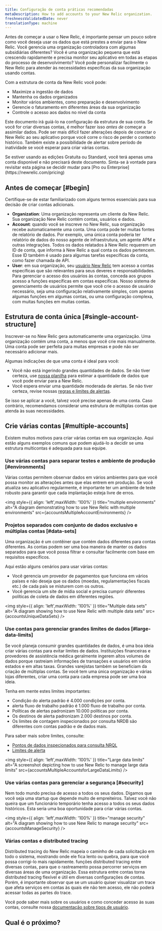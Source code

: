 ```yaml
---
title: Configuração de conta práticas recomendadas
metaDescription: How to add accounts to your New Relic organization.
freshnessValidatedDate: never
translationType: machine
---
```






Antes de começar a usar o New Relic, é importante pensar um pouco sobre como você deseja usar os dados que está prestes a enviar para o New Relic. Você gerencia uma organização controladora com algumas subsidiárias diferentes? Você é uma organização pequena que está crescendo rapidamente e precisa monitor seu aplicativo em todas as etapas do processo de desenvolvimento? Você pode personalizar facilmente o New Relic para atender às necessidades específicas da sua organização usando contas.

Com a estrutura de conta da New Relic você pode:

* Maximize a ingestão de dados
* Mantenha os dados organizados
* Monitor vários ambientes, como preparação e desenvolvimento
* Gerencie o faturamento em diferentes áreas da sua organização
* Controle o acesso aos dados no nível da conta

Este documento irá guiá-lo na configuração da estrutura de sua conta. Se você for criar diversas contas, é melhor fazer isso *antes de* começar a assimilar dados. Pode ser mais difícil fazer alterações depois de conectar o New Relic ao seu aplicativo porque você corre o risco de perder o contexto histórico. Também existe a possibilidade de alertar sobre período de inatividade se você esperar para criar várias contas.

<Callout variant="tip">
  Se estiver usando as edições Gratuita ou Standard, você terá apenas uma conta disponível e não precisará deste documento. Sinta-se à vontade para revisitar esta página se decidir mudar para [Pro ou Enterprise](https://newrelic.com/pricing)
</Callout>

## Antes de começar [#begin]

Certifique-se de estar familiarizado com alguns termos essenciais para sua decisão de criar contas adicionais.

* <DNT>**Organization**</DNT>: Uma organização representa um cliente da New Relic. Sua organização New Relic contém contas, usuários e dados.
* <DNT>**Account**</DNT>: quando você se inscreve no New Relic, sua organização recebe automaticamente uma conta. Uma conta pode ter muitas fontes de relatório de dados. Por exemplo, uma única conta poderia ter relatório de dados do nosso agente de infraestrutura, um agente APM e outras integrações. Todos os dados relatados à New Relic requerem um ID de conta, que informa à New Relic a qual conta os dados pertencem. Esse ID também é usado para algumas tarefas específicas da conta, como fazer chamada de API.
* <DNT>**User**</DNT>: em sua organização, seu [usuário New Relic](/docs/accounts/accounts-billing/new-relic-one-user-management/introduction-managing-users/) tem acesso a contas específicas que são relevantes para seus deveres e responsabilidades. Para gerenciar o acesso dos usuários às contas, conceda aos grupos acesso a funções específicas em contas específicas. Nosso sistema de gerenciamento de usuários permite que você crie o acesso de usuário necessário, seja uma configuração relativamente simples, com apenas algumas funções em algumas contas, ou uma configuração complexa, com muitas funções em muitas contas.

## Estrutura de conta única [#single-account-structure]

Inscrever-se no New Relic gera automaticamente uma organização. Uma organização contém uma conta, a menos que você crie mais manualmente. Uma conta pode ser perfeita para muitas empresas e pode não ser necessário adicionar mais.

Algumas indicações de que uma conta é ideal para você:

* Você não está ingerindo grandes quantidades de dados. Se não tiver certeza, use [nossa planilha](https://newrelic.com/blog/nerdlog/estimate-data-cost) para estimar a quantidade de dados que você pode enviar para a New Relic.
* Você espera enviar uma quantidade moderada de alertas. Se não tiver certeza, revise nossas [regras e limites de alertas](/docs/alerts-applied-intelligence/new-relic-alerts/learn-alerts/rules-limits-alerts).

Se isso se aplicar a você, talvez você precise apenas de uma conta. Caso contrário, recomendamos considerar uma estrutura de múltiplas contas que atenda às suas necessidades.

## Crie várias contas [#multiple-accounts]

Existem muitos motivos para criar várias contas em sua organização. Aqui estão alguns exemplos comuns que podem ajudá-lo a decidir se uma estrutura multicontas é adequada para sua equipe.

### Use várias contas para separar testes e ambiente de produção [#environments]

Várias contas permitem observar dados em vários ambientes para que você possa monitor as alterações antes que elas entrem em produção. Se você atualiza seu aplicativo regularmente, é importante ter um ambiente de teste robusto para garantir que cada implantação esteja livre de erros.

<img style={{ align: 'left',maxWidth: '100%' }} title="multiple environments" alt="A diagram demonstrating how to use New Relic with multiple environments" src={accountsMultipleAccountEnvironments} />

### Projetos separados com conjunto de dados exclusivo e múltiplas contas [#data-sets]

Uma organização é um contêiner que contém dados diferentes para contas diferentes. As contas podem ser uma boa maneira de manter os dados separados para que você possa filtrar e consultar facilmente com base em requisitos específicos.

Aqui estão alguns cenários para usar várias contas:

* Você gerencia um provedor de pagamentos que funciona em vários países e não deseja que os dados (moedas, regulamentações fiscais etc.) de cada país se misturem com os outros.
* Você gerencia um site de mídia social e precisa cumprir diferentes políticas de coleta de dados em diferentes regiões.

<img style={{ align: 'left',maxWidth: '100%' }} title="Multiple data sets" alt="A diagram showing how to use New Relic with multiple data sets" src={accountsUniqueDataSets} />

### Use contas para gerenciar grandes limites de dados [#large-data-limits]

Se você planeja consumir grandes quantidades de dados, é uma boa ideia criar várias contas para evitar limites de dados. Instituições financeiras e provedores de assistência médica geralmente ingerem altos volumes de dados porque rastreiam informações de transações e usuários em vários estados e em altas taxas. Grandes varejistas também se beneficiam da criação de múltiplas contas. Se você tem uma única organização e várias lojas diferentes, criar uma conta para cada empresa pode ser uma boa ideia.

Tenha em mente estes limites importantes:

* Condição do alerta padrão é 4.000 condições por conta.
* alerta fluxo de trabalho padrão é 1.000 fluxo de trabalho por conta.
* Políticas de alertas padronizam 10.000 políticas por conta.
* Os destinos de alerta padronizam 2.000 destinos por conta.
* Os limites de contagem inspecionados por consulta NRDB são diferentes com contas padrão e de dados mais.

Para saber mais sobre limites, consulte:

* [Pontos de dados inspecionados para consulta NRQL](/docs/query-your-data/nrql-new-relic-query-language/get-started/rate-limits-nrql-queries/#inspected-count-limits)
* [Limites de alerta](/docs/alerts-applied-intelligence/new-relic-alerts/learn-alerts/rules-limits-alerts/)

<img style={{ align: 'left',maxWidth: '100%' }} title="Large data limits" alt="A screenshot depicting how to use New Relic to manage large data limits" src={accountsMultipleAccountsforLargeDataLimits} />

### Use várias contas para gerenciar a segurança [#security]

Nem todo mundo precisa de acesso a todos os seus dados. Digamos que você seja uma startup que depende muito de empreiteiros. Talvez você não queira que um funcionário temporário tenha acesso a todos os seus dados históricos. Esta seria uma boa oportunidade para criar várias contas.

<img style={{ align: 'left',maxWidth: '100%' }} title="manage security" alt="A diagram showing how to use New Relic to manage security" src={accountsManageSecurity} />

### Várias contas e distributed tracing

Distributed tracing do New Relic mapeia o caminho de cada solicitação em todo o sistema, mostrando onde ele fica lento ou quebra, para que você possa corrigi-lo mais rapidamente. funções distributed tracing entre diversas contas, para que o rastreamento possa percorrer serviços em diversas áreas de uma organização. Essa estrutura entre contas torna distributed tracing flexível e útil em diversas configurações de contas. Porém, é importante observar que se um usuário quiser visualizar um trace que afeta serviços em contas às quais ele não tem acesso, ele não poderá acessar todas as partes do trace.

Você pode saber mais sobre os usuários e como conceder acesso às suas contas, consulte nossa [documentação sobre tipos de usuário](/docs/accounts/accounts-billing/new-relic-one-user-management/user-type/).

## Qual é o próximo?

<DocTiles>
  <DocTile path="https://docs.newrelic.com/docs/accounts/accounts-billing/account-structure/add-accounts/" title="Add an account" />

  <DocTile path="https://newrelic.com/pricing" title="Learn more about pricing" />

  <DocTile path="https://docs.newrelic.com/docs/accounts/accounts-billing/new-relic-one-user-management/introduction-managing-users/" title="Learn about how to manage users" />
</DocTiles>